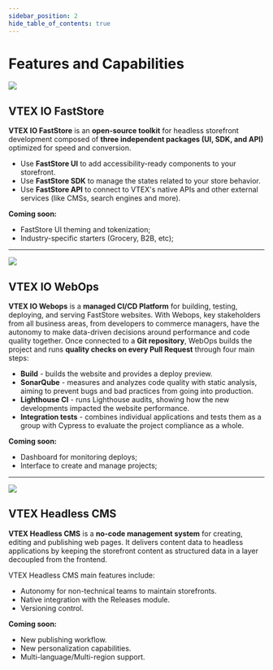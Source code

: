 ```yaml
---
sidebar_position: 2
hide_table_of_contents: true
---
```


# Features and Capabilities

<img className="md:w-1/2 md:pl-4 float-none sm:float-right" src="https://vtexhelp.vtexassets.com/assets/docs/src/faststore___7d49ee0f13307a7553726c6fc4b159ba.png"/>

## VTEX IO FastStore

**VTEX IO FastStore** is an **open-source toolkit** for headless storefront development composed of **three independent packages (UI, SDK, and API)** optimized for speed and conversion.

- Use **FastStore UI** to add accessibility-ready components to your storefront.
- Use **FastStore SDK** to manage the states related to your store behavior.
- Use **FastStore API** to connect to VTEX's native APIs and other external services (like CMSs, search engines and more). 

**Coming soon:**
- FastStore UI theming and tokenization;
- Industry-specific starters (Grocery, B2B, etc);

---

<img className="md:w-1/2 float-none sm:float-right sm:pt-5" src="https://vtexhelp.vtexassets.com/assets/docs/src/webOps___d9166e9f1cb68fd1749de2158add883b.png"/>

## VTEX IO WebOps

**VTEX IO Webops** is a **managed CI/CD Platform** for building, testing, deploying, and serving FastStore websites. With Webops, key stakeholders from all business areas, from developers to commerce managers, have the autonomy to make data-driven decisions around performance and code quality together. 
Once connected to a **Git repository**, WebOps builds the project and runs **quality checks on every Pull Request** through four main steps:

- **Build** - builds the website and provides a deploy preview.
- **SonarQube** - measures and analyzes code quality with static analysis, aiming to prevent bugs and bad practices from going into production.
- **Lighthouse CI** - runs Lighthouse audits, showing how the new developments impacted the website performance.
- **Integration tests** - combines individual applications and tests them as a group with Cypress to evaluate the project compliance as a whole.

**Coming soon:**
- Dashboard for monitoring deploys;
- Interface to create and manage projects;

---

<img className="sm:w-1/2 float-none sm:float-right" src="https://vtexhelp.vtexassets.com/assets/docs/src/webOps___d9166e9f1cb68fd1749de2158add883b.png"/>

## VTEX Headless CMS

**VTEX Headless CMS** is a **no-code management system** for creating, editing and publishing web pages. It delivers content data to headless applications by keeping the storefront content as structured data in a layer decoupled from the frontend.

VTEX Headless CMS main features include:
- Autonomy for non-technical teams to maintain storefronts.
- Native integration with the Releases module.
- Versioning control.

**Coming soon:** 
- New publishing workflow.
- New personalization capabilities.
- Multi-language/Multi-region support.

